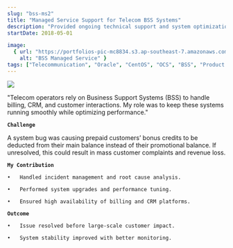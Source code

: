 ```yaml
---
slug: "bss-ms2"
title: "Managed Service Support for Telecom BSS Systems"
description: "Provided ongoing technical support and system optimizations for telecom Business Support Systems (BSS), ensuring seamless service for subscribers."
startDate: 2018-05-01

image:
  { url: "https://portfolios-pic-mc8834.s3.ap-southeast-7.amazonaws.com/project_pic/bss-and-oss-in-telecom.jpg.webp", 
    alt: "BSS Managed Service" }
tags: ["Telecommunication", "Oracle", "CentOS", "OCS", "BSS", "Product Management", "Incident Management", "JBoss", "SQL", "HP ITSM"]
---
```


![](https://portfolios-pic-mc8834.s3.ap-southeast-7.amazonaws.com/project_pic/bss-and-oss-in-telecom.jpg.webp)


"Telecom operators rely on Business Support Systems (BSS) to handle billing, CRM, and customer interactions. My role was to keep these systems running smoothly while optimizing performance."
<br/>

**`Challenge`**

A system bug was causing prepaid customers’ bonus credits to be deducted from their main balance instead of their promotional balance. If unresolved, this could result in mass customer complaints and revenue loss.

**`My Contribution`**

	•	Handled incident management and root cause analysis.

	•	Performed system upgrades and performance tuning.

	•	Ensured high availability of billing and CRM platforms.


**`Outcome`**

	•	Issue resolved before large-scale customer impact.
  
	•	System stability improved with better monitoring.
